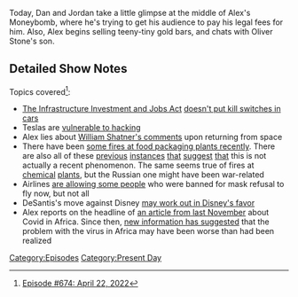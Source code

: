 {{DEFAULTSORT:
    #_EPISODE_0674:April 22, 2022
}}{{Episode
    | title           = April 22, 2022
    | caption         = [https://knowledgefight.libsyn.com/674-april-22-2022 Listen to this episode on Libsyn]
    | episodeNumber   = 674
    | length          = 01:20:54
    | airDate         = April 25, 2022
    | coverageDate    = April 22, 2022
    | episodeType     = [[:Category:Present Day|Present Day]]
    | previousEpisode = [[673: Jordan Takes The Wheel 8]]
    | nextEpisode     = [[675: April 25, 2022]]
}}

{{Stub}}

Today, Dan and Jordan take a little glimpse at the middle of Alex's Moneybomb, where he's trying to get his audience to pay his legal fees for him.  Also, Alex begins selling teeny-tiny gold bars, and chats with Oliver Stone's son.

==Detailed Show Notes==

Topics covered<ref>[https://knowledgefight.com/research/2022/4/24/episode-674-april-22-2022 Episode #674: April 22, 2022]</ref>:

*[https://www.congress.gov/bill/117th-congress/house-bill/3684/text The Infrastructure Investment and Jobs Act] [https://www.snopes.com/fact-check/infrastructure-bill-track-drivers/ doesn't put kill switches in cars]
*Teslas are [https://www.forbes.com/sites/jimgorzelany/2020/12/01/these-are-the-vehicles-that-are-most-vulnerable-to-cybercriminals/?sh=61ea4e212935 vulnerable to hacking]
*Alex lies about [https://www.space.com/william-shatner-spaceflight-earth-fragile-video William Shatner's comments] upon returning from space
*There have been [https://marketrealist.com/p/food-processing-plant-fires/ some fires at food packaging plants recently]. There are also all of these [https://www.industrialfireworld.com/546760/illinois-food-processing-plant-heavily-damaged-by-fire previous] [https://www.meatpoultry.com/articles/23435-fire-at-tyson-chicken-plant-injures-two instances] [https://www.powderbulksolids.com/food-beverage/massive-fire-destroys-food-production-plant that] [https://www.reuters.com/article/us-tyson-foods-fire/over-3800-workers-at-tyson-foods-beef-plant-in-kansas-out-of-work-after-fire-idUSKCN1V10J1 suggest] [https://siouxlandnews.com/news/local/massive-structure-fire-at-michaels-food-plant-in-bloomfield that] this is not actually a recent phenomenon. The same seems true of fires at [https://www.kktv.com/2021/06/14/fire-rages-illinois-grease-plant/ chemical] [https://www.ksdk.com/article/news/local/firefighters-responding-to-reported-explosion-at-affton-food-plant/63-0846dbf7-47c0-4b60-829b-9cfe93f6b44a plants], but the Russian one might have been war-related
*Airlines [https://www.wabe.org/these-airlines-are-letting-passengers-banned-for-mask-violations-back-on-planes/ are allowing some people] who were banned for mask refusal to fly now, but not all
*DeSantis's move against Disney [https://www.fox35orlando.com/news/will-dissolving-disneys-self-governing-power-cost-florida-taxpayers-big-time-experts-weigh-in may work out in Disney's favor]
*Alex reports on the headline of [https://apnews.com/article/coronavirus-pandemic-science-health-pandemics-united-nations-fcf28a83c9352a67e50aa2172eb01a2f an article from last November] about Covid in Africa. Since then, [https://www.afro.who.int/news/over-two-thirds-africans-exposed-virus-which-causes-covid-19-who-study new information has suggested] that the problem with the virus in Africa may have been worse than had been realized

[[Category:Episodes]]
[[Category:Present Day]]